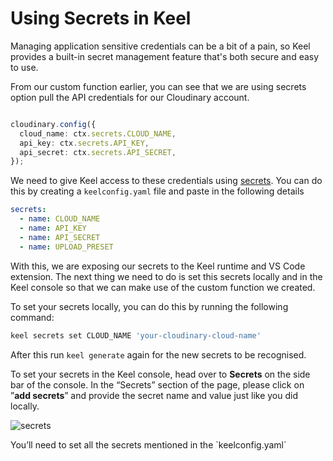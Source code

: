 
# Using Secrets in Keel

Managing application sensitive credentials can be a bit of a pain, so Keel provides a built-in secret management feature that's both secure and easy to use.

From our custom function earlier, you can see that we are using secrets option pull the API credentials for our Cloudinary account.

```ts

cloudinary.config({
  cloud_name: ctx.secrets.CLOUD_NAME,
  api_key: ctx.secrets.API_KEY,
  api_secret: ctx.secrets.API_SECRET,
});
```

We need to give Keel access to these credentials using [secrets](https://docs.keel.so/secrets). You can do this by creating a `keelconfig.yaml` file and paste in the following details

```yaml
secrets:
  - name: CLOUD_NAME
  - name: API_KEY
  - name: API_SECRET
  - name: UPLOAD_PRESET
```

With this, we are exposing our secrets to the Keel runtime and VS Code extension. The next thing we need to do is set this secrets locally and in the Keel console so that we can make use of the custom function we created.

To set your secrets locally, you can do this by running the following command:

```bash
keel secrets set CLOUD_NAME 'your-cloudinary-cloud-name'
```

After this run `keel generate` again for the new secrets to be recognised.

To set your secrets in the Keel console, head over to **Secrets** on the side bar of the console. In the “Secrets” section of the page, please click on ”**add secrets**” and provide the secret name and value just like you did locally.

![secrets](/secrets.png)


<Callout type="info" emoji="💡">
 You’ll need to set all the secrets mentioned in the `keelconfig.yaml`
</Callout>
